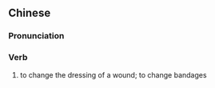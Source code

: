 {{also|换药}}
==Chinese==
{{zh-forms|s=换药}}

===Pronunciation===
{{zh-pron
|m=huànyào
|cat=v
}}

===Verb===
{{zh-verb}}

# {{lb|zh|medicine}} to change the dressing of a wound; to change bandages
